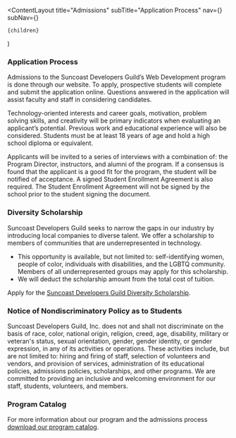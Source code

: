 
  <ContentLayout
    title="Admissions"
    subTitle="Application Process"
    nav={<AcademyNavigation />}
    subNav={<TuitionNavigation />}
  >
    {children}
  </ContentLayout>
)

### Application Process

Admissions to the Suncoast Developers Guild’s Web Development program is done through our website. To apply, prospective students will complete and submit the application online. Questions answered in the application will assist faculty and staff in considering candidates.

Technology-oriented interests and career goals, motivation, problem solving skills, and creativity will be primary indicators when evaluating an applicant’s potential. Previous work and educational experience will also be considered. Students must be at least 18 years of age and hold a high school diploma or equivalent.

Applicants will be invited to a series of interviews with a combination of: the Program Director, instructors, and alumni of the program. If a consensus is found that the applicant is a good fit for the program, the student will be notified of acceptance. A signed Student Enrollment Agreement is also required. The Student Enrollment Agreement will not be signed by the school prior to the student signing the document.

### Diversity Scholarship

Suncoast Developers Guild seeks to narrow the gaps in our industry by introducing local companies to diverse talent. We offer a scholarship to members of communities that are underrepresented in technology.

- This opportunity is available, but not limited to: self-identifying women, people of color, individuals with disabilities, and the LGBTQ community. Members of all underrepresented groups may apply for this scholarship.
- We will deduct the scholarship amount from the total cost of tuition.

Apply for the [Suncoast Developers Guild Diversity Scholarship](/academy/diversity).

### Notice of Nondiscriminatory Policy as to Students

Suncoast Developers Guild, Inc. does not and shall not discriminate on the basis of race, color, national origin, religion, creed, age, disability, military or veteran's status, sexual orientation, gender, gender identity, or gender expression, in any of its activities or operations. These activities include, but are not limited to: hiring and firing of staff, selection of volunteers and vendors, and provision of services, administration of its educational policies, admissions policies, scholarships, and other programs. We are committed to providing an inclusive and welcoming environment for our staff, students, volunteers, and members.

### Program Catalog

For more information about our program and the admissions process [download our program catalog](/academy/catalog).
